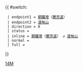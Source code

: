 {{ #switch: {{{format|}}}
  | endpoint1 = [[銅鑼灣]]（[[蘭芳道]]）
  | endpoint2 = [[渣甸山]]
  | direction = 0
  | status = 
  | inline = [[銅鑼灣]]（[[蘭芳道]]） ↺ [[渣甸山]]
  | normal =
  | full =
}}<noinclude>[[Category:港島專線小巴路線模板|14M]]</noinclude>